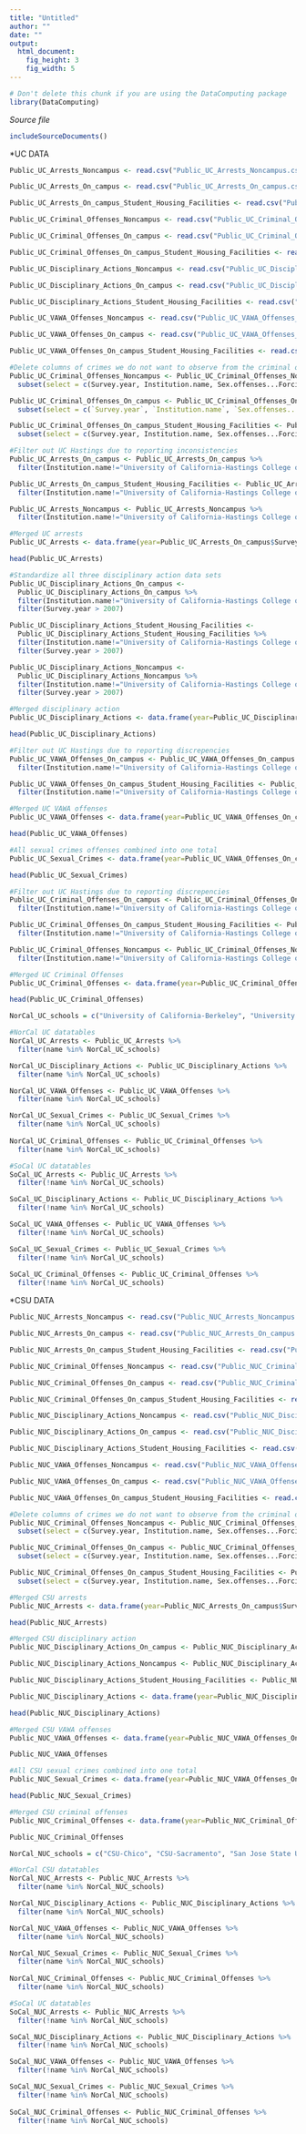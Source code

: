 ```yaml
---
title: "Untitled"
author: ""
date: ""
output: 
  html_document:
    fig_height: 3
    fig_width: 5
---
```

<!-- Don't edit in between this line and the one below -->
```r
# Don't delete this chunk if you are using the DataComputing package
library(DataComputing)
```
*Source file* 
```r
includeSourceDocuments()
```
<!-- Don't edit the material above this line -->

*UC DATA
```r
Public_UC_Arrests_Noncampus <- read.csv("Public_UC_Arrests_Noncampus.csv")

Public_UC_Arrests_On_campus <- read.csv("Public_UC_Arrests_On_campus.csv")

Public_UC_Arrests_On_campus_Student_Housing_Facilities <- read.csv("Public_UC_Arrests_On_campus_Student_Housing_Facilities.csv")

Public_UC_Criminal_Offenses_Noncampus <- read.csv("Public_UC_Criminal_Offenses_Noncampus.csv")

Public_UC_Criminal_Offenses_On_campus <- read.csv("Public_UC_Criminal_Offenses_On_campus.csv")

Public_UC_Criminal_Offenses_On_campus_Student_Housing_Facilities <- read.csv("Public_UC_Criminal_Offenses_On_campus_Student_Housing_Facilities.csv")

Public_UC_Disciplinary_Actions_Noncampus <- read.csv("Public_UC_Disciplinary_Actions_Noncampus.csv")

Public_UC_Disciplinary_Actions_On_campus <- read.csv("Public_UC_Disciplinary_Actions_On_campus.csv")

Public_UC_Disciplinary_Actions_Student_Housing_Facilities <- read.csv("Public_UC_Disciplinary_Actions_Student_Housing_Facilities.csv")

Public_UC_VAWA_Offenses_Noncampus <- read.csv("Public_UC_VAWA_Offenses_Noncampus.csv")

Public_UC_VAWA_Offenses_On_campus <- read.csv("Public_UC_VAWA_Offenses_On_campus.csv")

Public_UC_VAWA_Offenses_On_campus_Student_Housing_Facilities <- read.csv("Public_UC_VAWA_Offenses_On_campus_Student_Housing_Facilities.csv")
```

```r
#Delete columns of crimes we do not want to observe from the criminal offenses data
Public_UC_Criminal_Offenses_Noncampus <- Public_UC_Criminal_Offenses_Noncampus %>%
  subset(select = c(Survey.year, Institution.name, Sex.offenses...Forcible, Robbery, Aggravated.assault, Burglary, Motor.vehicle.theft, Arson))

Public_UC_Criminal_Offenses_On_campus <- Public_UC_Criminal_Offenses_On_campus %>%
  subset(select = c(`Survey.year`, `Institution.name`, `Sex.offenses...Forcible`, Robbery, `Aggravated.assault`, Burglary, `Motor.vehicle.theft`, Arson))

Public_UC_Criminal_Offenses_On_campus_Student_Housing_Facilities <- Public_UC_Criminal_Offenses_On_campus_Student_Housing_Facilities %>%
  subset(select = c(Survey.year, Institution.name, Sex.offenses...Forcible, Robbery, Aggravated.assault, Burglary, Motor.vehicle.theft, Arson))
```

```r
#Filter out UC Hastings due to reporting inconsistencies
Public_UC_Arrests_On_campus <- Public_UC_Arrests_On_campus %>%
  filter(Institution.name!="University of California-Hastings College of Law")

Public_UC_Arrests_On_campus_Student_Housing_Facilities <- Public_UC_Arrests_On_campus_Student_Housing_Facilities %>%
  filter(Institution.name!="University of California-Hastings College of Law")

Public_UC_Arrests_Noncampus <- Public_UC_Arrests_Noncampus %>%
  filter(Institution.name!="University of California-Hastings College of Law")
```

```r
#Merged UC arrests
Public_UC_Arrests <- data.frame(year=Public_UC_Arrests_On_campus$Survey.year, name=Public_UC_Arrests_On_campus$Institution.name, size=Public_UC_Arrests_On_campus$Institution.Size, weapon_arrest = (Public_UC_Arrests_On_campus$Illegal.weapons.possession + Public_UC_Arrests_On_campus_Student_Housing_Facilities$Illegal.weapons.possession + Public_UC_Arrests_Noncampus$Illegal.weapons.possession)/Public_UC_Arrests_On_campus$Institution.Size, drug_arrest = (Public_UC_Arrests_On_campus$Drug.law.violations + Public_UC_Arrests_On_campus_Student_Housing_Facilities$Illegal.weapons.possession + Public_UC_Arrests_Noncampus$Illegal.weapons.possession)/Public_UC_Arrests_On_campus$Institution.Size, liquor_arrest = (Public_UC_Arrests_On_campus$Liquor.law.violations + Public_UC_Arrests_On_campus_Student_Housing_Facilities$Liquor.law.violations + Public_UC_Arrests_Noncampus$Liquor.law.violations)/Public_UC_Arrests_On_campus$Institution.Size)

head(Public_UC_Arrests)
```

```r
#Standardize all three disciplinary action data sets
Public_UC_Disciplinary_Actions_On_campus <-
  Public_UC_Disciplinary_Actions_On_campus %>%
  filter(Institution.name!="University of California-Hastings College of Law") %>%
  filter(Survey.year > 2007)

Public_UC_Disciplinary_Actions_Student_Housing_Facilities <-
  Public_UC_Disciplinary_Actions_Student_Housing_Facilities %>%
  filter(Institution.name!="University of California-Hastings College of Law") %>%
  filter(Survey.year > 2007)

Public_UC_Disciplinary_Actions_Noncampus <-
  Public_UC_Disciplinary_Actions_Noncampus %>%
  filter(Institution.name!="University of California-Hastings College of Law") %>%
  filter(Survey.year > 2007)
```

```r
#Merged disciplinary action
Public_UC_Disciplinary_Actions <- data.frame(year=Public_UC_Disciplinary_Actions_On_campus$Survey.year, name=Public_UC_Disciplinary_Actions_On_campus$Institution.name, size=Public_UC_Disciplinary_Actions_On_campus$Institution.Size, weapon_discipline=(Public_UC_Disciplinary_Actions_On_campus$Illegal.weapons.possession+Public_UC_Disciplinary_Actions_Student_Housing_Facilities$Illegal.weapons.possession+Public_UC_Disciplinary_Actions_Noncampus$Illegal.weapons.possession)/Public_UC_Disciplinary_Actions_On_campus$Institution.Size, drug_discipline=(Public_UC_Disciplinary_Actions_On_campus$Drug.law.violations+Public_UC_Disciplinary_Actions_Student_Housing_Facilities$Drug.law.violations+Public_UC_Disciplinary_Actions_Noncampus$Liquor.law.violations)/Public_UC_Disciplinary_Actions_On_campus$Institution.Size, liquor_discipline=(Public_UC_Disciplinary_Actions_On_campus$Liquor.law.violations+Public_UC_Disciplinary_Actions_Student_Housing_Facilities$Liquor.law.violations+Public_UC_Disciplinary_Actions_Noncampus$Liquor.law.violations)/Public_UC_Disciplinary_Actions_On_campus$Institution.Size)

head(Public_UC_Disciplinary_Actions)
```

```r
#Filter out UC Hastings due to reporting discrepencies
Public_UC_VAWA_Offenses_On_campus <- Public_UC_VAWA_Offenses_On_campus %>%
  filter(Institution.name!="University of California-Hastings College of Law")

Public_UC_VAWA_Offenses_On_campus_Student_Housing_Facilities <- Public_UC_VAWA_Offenses_On_campus_Student_Housing_Facilities %>%
  filter(Institution.name!="University of California-Hastings College of Law")
```

```r
#Merged UC VAWA offenses
Public_UC_VAWA_Offenses <- data.frame(year=Public_UC_VAWA_Offenses_On_campus$Survey.year, name=Public_UC_VAWA_Offenses_On_campus$Institution.name, size=Public_UC_VAWA_Offenses_On_campus$Institution.Size, domestic_violence=(Public_UC_VAWA_Offenses_On_campus$Domestic.violence+Public_UC_VAWA_Offenses_On_campus_Student_Housing_Facilities$Domestic.violence+Public_UC_VAWA_Offenses_Noncampus$Domestic.violence)/Public_UC_VAWA_Offenses_On_campus$Institution.Size, dating_violence=(Public_UC_VAWA_Offenses_On_campus$Dating.violence+Public_UC_VAWA_Offenses_On_campus_Student_Housing_Facilities$Dating.violence+Public_UC_VAWA_Offenses_Noncampus$Dating.violence)/Public_UC_VAWA_Offenses_On_campus$Institution.Size, stalking=(Public_UC_VAWA_Offenses_On_campus$Stalking+Public_UC_VAWA_Offenses_On_campus_Student_Housing_Facilities$Stalking+Public_UC_VAWA_Offenses_Noncampus$Stalking)/Public_UC_VAWA_Offenses_On_campus$Institution.Size, rape=(Public_UC_VAWA_Offenses_On_campus$Rape+Public_UC_VAWA_Offenses_On_campus_Student_Housing_Facilities$Rape+Public_UC_VAWA_Offenses_Noncampus$Rape)/Public_UC_VAWA_Offenses_On_campus$Institution.Size, fondling=(Public_UC_VAWA_Offenses_On_campus$Fondling+Public_UC_VAWA_Offenses_On_campus_Student_Housing_Facilities$Fondling+Public_UC_VAWA_Offenses_Noncampus$Fondling)/Public_UC_VAWA_Offenses_On_campus$Institution.Size, statutory_rape=(Public_UC_VAWA_Offenses_On_campus$Statutory.Rape+Public_UC_VAWA_Offenses_On_campus_Student_Housing_Facilities$Statutory.Rape+Public_UC_VAWA_Offenses_Noncampus$Statutory.Rape)/Public_UC_VAWA_Offenses_On_campus$Institution.Size)

head(Public_UC_VAWA_Offenses)
```

```r
#All sexual crimes offenses combined into one total
Public_UC_Sexual_Crimes <- data.frame(year=Public_UC_VAWA_Offenses_On_campus$Survey.year, name=Public_UC_VAWA_Offenses_On_campus$Institution.name, size=Public_UC_VAWA_Offenses_On_campus$Institution.Size, total=Public_UC_VAWA_Offenses$domestic_violence+Public_UC_VAWA_Offenses$dating_violence+Public_UC_VAWA_Offenses$stalking+Public_UC_VAWA_Offenses$rape+Public_UC_VAWA_Offenses$fondling+Public_UC_VAWA_Offenses$statutory_rape)

head(Public_UC_Sexual_Crimes)
```

```r
#Filter out UC Hastings due to reporting discrepencies
Public_UC_Criminal_Offenses_On_campus <- Public_UC_Criminal_Offenses_On_campus %>%
  filter(Institution.name!="University of California-Hastings College of Law")

Public_UC_Criminal_Offenses_On_campus_Student_Housing_Facilities <- Public_UC_Criminal_Offenses_On_campus_Student_Housing_Facilities %>%
  filter(Institution.name!="University of California-Hastings College of Law")

Public_UC_Criminal_Offenses_Noncampus <- Public_UC_Criminal_Offenses_Noncampus %>%
  filter(Institution.name!="University of California-Hastings College of Law")
```

```r
#Merged UC Criminal Offenses
Public_UC_Criminal_Offenses <- data.frame(year=Public_UC_Criminal_Offenses_On_campus$Survey.year, name=Public_UC_Criminal_Offenses_On_campus$Institution.name, size=Public_UC_Arrests$size, forcible_sex_offense=(Public_UC_Criminal_Offenses_On_campus$Sex.offenses...Forcible+Public_UC_Criminal_Offenses_On_campus_Student_Housing_Facilities$Sex.offenses...Forcible+Public_UC_Criminal_Offenses_Noncampus$Sex.offenses...Forcible)/Public_UC_Arrests$size, robbery=(Public_UC_Criminal_Offenses_On_campus$Robbery+Public_UC_Criminal_Offenses_On_campus_Student_Housing_Facilities$Robbery+Public_UC_Criminal_Offenses_Noncampus$Robbery)/Public_UC_Arrests$size, aggravated_assault=(Public_UC_Criminal_Offenses_On_campus$Aggravated.assault+Public_UC_Criminal_Offenses_On_campus_Student_Housing_Facilities$Aggravated.assault+Public_UC_Criminal_Offenses_Noncampus$Aggravated.assault)/Public_UC_Arrests$size, burglary=(Public_UC_Criminal_Offenses_On_campus$Burglary+Public_UC_Criminal_Offenses_On_campus_Student_Housing_Facilities$Burglary+Public_UC_Criminal_Offenses_Noncampus$Burglary)/Public_UC_Arrests$size, car_theft=(Public_UC_Criminal_Offenses_On_campus$Motor.vehicle.theft+Public_UC_Criminal_Offenses_On_campus_Student_Housing_Facilities$Motor.vehicle.theft+Public_UC_Criminal_Offenses_Noncampus$Motor.vehicle.theft)/Public_UC_Arrests$size, arson=(Public_UC_Criminal_Offenses_On_campus$Arson+Public_UC_Criminal_Offenses_On_campus_Student_Housing_Facilities$Arson+Public_UC_Criminal_Offenses_Noncampus$Arson)/Public_UC_Arrests$size)

head(Public_UC_Criminal_Offenses)
```

```r
NorCal_UC_schools = c("University of California-Berkeley", "University of California-Davis", "University of California-San Francisco", "University of California-Santa Cruz", "University of California-Merced")

#NorCal UC datatables
NorCal_UC_Arrests <- Public_UC_Arrests %>%
  filter(name %in% NorCal_UC_schools)

NorCal_UC_Disciplinary_Actions <- Public_UC_Disciplinary_Actions %>%
  filter(name %in% NorCal_UC_schools)

NorCal_UC_VAWA_Offenses <- Public_UC_VAWA_Offenses %>%
  filter(name %in% NorCal_UC_schools)

NorCal_UC_Sexual_Crimes <- Public_UC_Sexual_Crimes %>%
  filter(name %in% NorCal_UC_schools)
  
NorCal_UC_Criminal_Offenses <- Public_UC_Criminal_Offenses %>%
  filter(name %in% NorCal_UC_schools)

#SoCal UC datatables
SoCal_UC_Arrests <- Public_UC_Arrests %>%
  filter(!name %in% NorCal_UC_schools)

SoCal_UC_Disciplinary_Actions <- Public_UC_Disciplinary_Actions %>%
  filter(!name %in% NorCal_UC_schools)

SoCal_UC_VAWA_Offenses <- Public_UC_VAWA_Offenses %>%
  filter(!name %in% NorCal_UC_schools)

SoCal_UC_Sexual_Crimes <- Public_UC_Sexual_Crimes %>%
  filter(!name %in% NorCal_UC_schools)
  
SoCal_UC_Criminal_Offenses <- Public_UC_Criminal_Offenses %>%
  filter(!name %in% NorCal_UC_schools)
```


*CSU DATA
```r
Public_NUC_Arrests_Noncampus <- read.csv("Public_NUC_Arrests_Noncampus.csv")

Public_NUC_Arrests_On_campus <- read.csv("Public_NUC_Arrests_On_campus.csv")

Public_NUC_Arrests_On_campus_Student_Housing_Facilities <- read.csv("Public_NUC_Arrests_On_campus_Student_Housing_Facilities.csv")

Public_NUC_Criminal_Offenses_Noncampus <- read.csv("Public_NUC_Criminal_Offenses_Noncampus.csv")

Public_NUC_Criminal_Offenses_On_campus <- read.csv("Public_NUC_Criminal_Offenses_On_campus.csv")

Public_NUC_Criminal_Offenses_On_campus_Student_Housing_Facilities <- read.csv("Public_NUC_Criminal_Offenses_On_campus_Student_Housing_Facilities.csv")

Public_NUC_Disciplinary_Actions_Noncampus <- read.csv("Public_NUC_Disciplinary_Actions_Noncampus.csv")

Public_NUC_Disciplinary_Actions_On_campus <- read.csv("Public_NUC_Disciplinary_Actions_On_campus.csv")

Public_NUC_Disciplinary_Actions_Student_Housing_Facilities <- read.csv("Public_NUC_Disciplinary_Actions_Student_Housing_Facilities.csv")

Public_NUC_VAWA_Offenses_Noncampus <- read.csv("Public_NUC_VAWA_Offenses_Noncampus.csv")

Public_NUC_VAWA_Offenses_On_campus <- read.csv("Public_NUC_VAWA_Offenses_On_campus.csv")

Public_NUC_VAWA_Offenses_On_campus_Student_Housing_Facilities <- read.csv("Public_NUC_VAWA_Offenses_On_campus_Student_Housing_Facilities.csv")
```

```r
#Delete columns of crimes we do not want to observe from the criminal offenses data
Public_NUC_Criminal_Offenses_Noncampus <- Public_NUC_Criminal_Offenses_Noncampus %>%
  subset(select = c(Survey.year, Institution.name, Sex.offenses...Forcible, Robbery, Aggravated.assault, Burglary, Motor.vehicle.theft, Arson))

Public_NUC_Criminal_Offenses_On_campus <- Public_NUC_Criminal_Offenses_On_campus %>%
  subset(select = c(Survey.year, Institution.name, Sex.offenses...Forcible, Robbery, Aggravated.assault, Burglary, Motor.vehicle.theft, Arson))

Public_NUC_Criminal_Offenses_On_campus_Student_Housing_Facilities <- Public_NUC_Criminal_Offenses_On_campus_Student_Housing_Facilities %>%
  subset(select = c(Survey.year, Institution.name, Sex.offenses...Forcible, Robbery, Aggravated.assault, Burglary, Motor.vehicle.theft, Arson))
```

```r
#Merged CSU arrests
Public_NUC_Arrests <- data.frame(year=Public_NUC_Arrests_On_campus$Survey.year, name=Public_NUC_Arrests_On_campus$Institution.name, size=Public_NUC_Arrests_On_campus$Institution.Size, weapon_arrest = (Public_NUC_Arrests_On_campus$Illegal.weapons.possession + Public_NUC_Arrests_On_campus_Student_Housing_Facilities$Illegal.weapons.possession + Public_NUC_Arrests_Noncampus$Illegal.weapons.possession)/Public_NUC_Arrests_On_campus$Institution.Size, drug_arrest = (Public_NUC_Arrests_On_campus$Drug.law.violations + Public_NUC_Arrests_On_campus_Student_Housing_Facilities$Illegal.weapons.possession + Public_NUC_Arrests_Noncampus$Illegal.weapons.possession)/Public_NUC_Arrests_On_campus$Institution.Size, liquor_arrest = (Public_NUC_Arrests_On_campus$Liquor.law.violations + Public_NUC_Arrests_On_campus_Student_Housing_Facilities$Liquor.law.violations + Public_NUC_Arrests_Noncampus$Liquor.law.violations)/Public_NUC_Arrests_On_campus$Institution.Size)

head(Public_NUC_Arrests)
```

```r
#Merged CSU disciplinary action
Public_NUC_Disciplinary_Actions_On_campus <- Public_NUC_Disciplinary_Actions_On_campus %>% filter(Survey.year > 2007)

Public_NUC_Disciplinary_Actions_Noncampus <- Public_NUC_Disciplinary_Actions_Noncampus %>% filter(Survey.year > 2007)

Public_NUC_Disciplinary_Actions_Student_Housing_Facilities <- Public_NUC_Disciplinary_Actions_Student_Housing_Facilities %>% filter(Survey.year > 2007)

Public_NUC_Disciplinary_Actions <- data.frame(year=Public_NUC_Disciplinary_Actions_On_campus$Survey.year, name=Public_NUC_Disciplinary_Actions_On_campus$Institution.name, size=Public_NUC_Disciplinary_Actions_On_campus$Institution.Size, weapon_discipline=(Public_NUC_Disciplinary_Actions_On_campus$Illegal.weapons.possession+Public_NUC_Disciplinary_Actions_Student_Housing_Facilities$Illegal.weapons.possession+Public_NUC_Disciplinary_Actions_Noncampus$Illegal.weapons.possession)/Public_NUC_Disciplinary_Actions_On_campus$Institution.Size, drug_discipline=(Public_NUC_Disciplinary_Actions_On_campus$Drug.law.violations+Public_NUC_Disciplinary_Actions_Student_Housing_Facilities$Drug.law.violations+Public_NUC_Disciplinary_Actions_Noncampus$Liquor.law.violations)/Public_NUC_Disciplinary_Actions_On_campus$Institution.Size, liquor_discipline=(Public_NUC_Disciplinary_Actions_On_campus$Liquor.law.violations+Public_NUC_Disciplinary_Actions_Student_Housing_Facilities$Liquor.law.violations+Public_NUC_Disciplinary_Actions_Noncampus$Liquor.law.violations)/Public_NUC_Disciplinary_Actions_On_campus$Institution.Size)

head(Public_NUC_Disciplinary_Actions)
```

```r
#Merged CSU VAWA offenses
Public_NUC_VAWA_Offenses <- data.frame(year=Public_NUC_VAWA_Offenses_On_campus$Survey.year, name=Public_NUC_VAWA_Offenses_On_campus$Institution.name, size=Public_NUC_VAWA_Offenses_On_campus$Institution.Size, domestic_violence=(Public_NUC_VAWA_Offenses_On_campus$Domestic.violence+Public_NUC_VAWA_Offenses_On_campus_Student_Housing_Facilities$Domestic.violence+Public_NUC_VAWA_Offenses_Noncampus$Domestic.violence)/Public_NUC_VAWA_Offenses_On_campus$Institution.Size, dating_violence=(Public_NUC_VAWA_Offenses_On_campus$Dating.violence+Public_NUC_VAWA_Offenses_On_campus_Student_Housing_Facilities$Dating.violence+Public_NUC_VAWA_Offenses_Noncampus$Dating.violence)/Public_NUC_VAWA_Offenses_On_campus$Institution.Size, stalking=(Public_NUC_VAWA_Offenses_On_campus$Stalking+Public_NUC_VAWA_Offenses_On_campus_Student_Housing_Facilities$Stalking+Public_NUC_VAWA_Offenses_Noncampus$Stalking)/Public_NUC_VAWA_Offenses_On_campus$Institution.Size, rape=(Public_NUC_VAWA_Offenses_On_campus$Rape+Public_NUC_VAWA_Offenses_On_campus_Student_Housing_Facilities$Rape+Public_NUC_VAWA_Offenses_Noncampus$Rape)/Public_NUC_VAWA_Offenses_On_campus$Institution.Size, fondling=(Public_NUC_VAWA_Offenses_On_campus$Fondling+Public_NUC_VAWA_Offenses_On_campus_Student_Housing_Facilities$Fondling+Public_NUC_VAWA_Offenses_Noncampus$Fondling)/Public_NUC_VAWA_Offenses_On_campus$Institution.Size, statutory_rape=(Public_NUC_VAWA_Offenses_On_campus$Statutory.Rape+Public_NUC_VAWA_Offenses_On_campus_Student_Housing_Facilities$Statutory.Rape+Public_NUC_VAWA_Offenses_Noncampus$Statutory.Rape)/Public_NUC_VAWA_Offenses_On_campus$Institution.Size)

Public_NUC_VAWA_Offenses
```

```r
#All CSU sexual crimes combined into one total
Public_NUC_Sexual_Crimes <- data.frame(year=Public_NUC_VAWA_Offenses_On_campus$Survey.year, name=Public_NUC_VAWA_Offenses_On_campus$Institution.name, size=Public_NUC_VAWA_Offenses_On_campus$Institution.Size, total=Public_NUC_VAWA_Offenses$domestic_violence+Public_NUC_VAWA_Offenses$dating_violence+Public_NUC_VAWA_Offenses$stalking+Public_NUC_VAWA_Offenses$rape+Public_NUC_VAWA_Offenses$fondling+Public_NUC_VAWA_Offenses$statutory_rape)

head(Public_NUC_Sexual_Crimes)
```

```r
#Merged CSU criminal offenses
Public_NUC_Criminal_Offenses <- data.frame(year=Public_NUC_Criminal_Offenses_On_campus$Survey.year, name=Public_NUC_Criminal_Offenses_On_campus$Institution.name, size=Public_NUC_Arrests$size, forcible_sex_offense=(Public_NUC_Criminal_Offenses_On_campus$Sex.offenses...Forcible+Public_NUC_Criminal_Offenses_On_campus_Student_Housing_Facilities$Sex.offenses...Forcible+Public_NUC_Criminal_Offenses_Noncampus$Sex.offenses...Forcible)/Public_NUC_Arrests$size, robbery=(Public_NUC_Criminal_Offenses_On_campus$Robbery+Public_NUC_Criminal_Offenses_On_campus_Student_Housing_Facilities$Robbery+Public_NUC_Criminal_Offenses_Noncampus$Robbery)/Public_NUC_Arrests$size, aggravated_assault=(Public_NUC_Criminal_Offenses_On_campus$Aggravated.assault+Public_NUC_Criminal_Offenses_On_campus_Student_Housing_Facilities$Aggravated.assault+Public_NUC_Criminal_Offenses_Noncampus$Aggravated.assault)/Public_NUC_Arrests$size, burglary=(Public_NUC_Criminal_Offenses_On_campus$Burglary+Public_NUC_Criminal_Offenses_On_campus_Student_Housing_Facilities$Burglary+Public_NUC_Criminal_Offenses_Noncampus$Burglary)/Public_NUC_Arrests$size, car_theft=(Public_NUC_Criminal_Offenses_On_campus$Motor.vehicle.theft+Public_NUC_Criminal_Offenses_On_campus_Student_Housing_Facilities$Motor.vehicle.theft+Public_NUC_Criminal_Offenses_Noncampus$Motor.vehicle.theft)/Public_NUC_Arrests$size, arson=(Public_NUC_Criminal_Offenses_On_campus$Arson+Public_NUC_Criminal_Offenses_On_campus_Student_Housing_Facilities$Arson+Public_NUC_Criminal_Offenses_Noncampus$Arson)/Public_NUC_Arrests$size)

Public_NUC_Criminal_Offenses
```

```r
NorCal_NUC_schools = c("CSU-Chico", "CSU-Sacramento", "San Jose State University", "Sonoma State University", "Humboldt State University")

#NorCal CSU datatables
NorCal_NUC_Arrests <- Public_NUC_Arrests %>%
  filter(name %in% NorCal_NUC_schools)

NorCal_NUC_Disciplinary_Actions <- Public_NUC_Disciplinary_Actions %>%
  filter(name %in% NorCal_NUC_schools)

NorCal_NUC_VAWA_Offenses <- Public_NUC_VAWA_Offenses %>%
  filter(name %in% NorCal_NUC_schools)

NorCal_NUC_Sexual_Crimes <- Public_NUC_Sexual_Crimes %>%
  filter(name %in% NorCal_NUC_schools)
  
NorCal_NUC_Criminal_Offenses <- Public_NUC_Criminal_Offenses %>%
  filter(name %in% NorCal_NUC_schools)

#SoCal UC datatables
SoCal_NUC_Arrests <- Public_NUC_Arrests %>%
  filter(!name %in% NorCal_NUC_schools)

SoCal_NUC_Disciplinary_Actions <- Public_NUC_Disciplinary_Actions %>%
  filter(!name %in% NorCal_NUC_schools)

SoCal_NUC_VAWA_Offenses <- Public_NUC_VAWA_Offenses %>%
  filter(!name %in% NorCal_NUC_schools)

SoCal_NUC_Sexual_Crimes <- Public_NUC_Sexual_Crimes %>%
  filter(!name %in% NorCal_NUC_schools)
  
SoCal_NUC_Criminal_Offenses <- Public_NUC_Criminal_Offenses %>%
  filter(!name %in% NorCal_NUC_schools)
```
